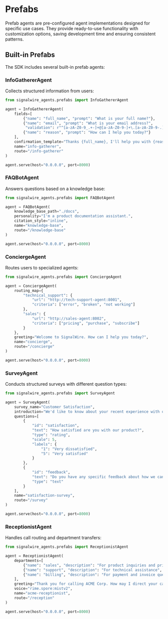 
# Prefabs

Prefab agents are pre-configured agent implementations designed for specific use cases. They provide ready-to-use functionality with customization options, saving development time and ensuring consistent patterns.

## Built-in Prefabs

The SDK includes several built-in prefab agents:

### InfoGathererAgent

Collects structured information from users:

```python
from signalwire_agents.prefabs import InfoGathererAgent

agent = InfoGathererAgent(
    fields=[
        {"name": "full_name", "prompt": "What is your full name?"},
        {"name": "email", "prompt": "What is your email address?", 
         "validation": r"^[a-zA-Z0-9_.+-]+@[a-zA-Z0-9-]+\.[a-zA-Z0-9-.]+$"},
        {"name": "reason", "prompt": "How can I help you today?"}
    ],
    confirmation_template="Thanks {full_name}, I'll help you with {reason}. I'll send a confirmation to {email}.",
    name="info-gatherer",
    route="/info-gatherer"
)

agent.serve(host="0.0.0.0", port=8000)
```

### FAQBotAgent

Answers questions based on a knowledge base:

```python
from signalwire_agents.prefabs import FAQBotAgent

agent = FAQBotAgent(
    knowledge_base_path="./docs",
    personality="I'm a product documentation assistant.",
    citation_style="inline",
    name="knowledge-base",
    route="/knowledge-base"
)

agent.serve(host="0.0.0.0", port=8000)
```

### ConciergeAgent

Routes users to specialized agents:

```python
from signalwire_agents.prefabs import ConciergeAgent

agent = ConciergeAgent(
    routing_map={
        "technical_support": {
            "url": "http://tech-support-agent:8001",
            "criteria": ["error", "broken", "not working"]
        },
        "sales": {
            "url": "http://sales-agent:8002",
            "criteria": ["pricing", "purchase", "subscribe"]
        }
    },
    greeting="Welcome to SignalWire. How can I help you today?",
    name="concierge",
    route="/concierge"
)

agent.serve(host="0.0.0.0", port=8000)
```

### SurveyAgent

Conducts structured surveys with different question types:

```python
from signalwire_agents.prefabs import SurveyAgent

agent = SurveyAgent(
    survey_name="Customer Satisfaction",
    introduction="We'd like to know about your recent experience with our product.",
    questions=[
        {
            "id": "satisfaction",
            "text": "How satisfied are you with our product?",
            "type": "rating",
            "scale": 5,
            "labels": {
                "1": "Very dissatisfied",
                "5": "Very satisfied"
            }
        },
        {
            "id": "feedback",
            "text": "Do you have any specific feedback about how we can improve?",
            "type": "text"
        }
    ],
    name="satisfaction-survey",
    route="/survey"
)

agent.serve(host="0.0.0.0", port=8000)
```

### ReceptionistAgent

Handles call routing and department transfers:

```python
from signalwire_agents.prefabs import ReceptionistAgent

agent = ReceptionistAgent(
    departments=[
        {"name": "sales", "description": "For product inquiries and pricing", "number": "+15551235555"},
        {"name": "support", "description": "For technical assistance", "number": "+15551236666"},
        {"name": "billing", "description": "For payment and invoice questions", "number": "+15551237777"}
    ],
    greeting="Thank you for calling ACME Corp. How may I direct your call?",
    voice="rime.spore:mistv2",
    name="acme-receptionist",
    route="/reception"
)

agent.serve(host="0.0.0.0", port=8000)
```